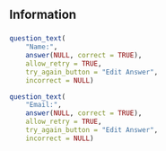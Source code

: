## Information
###

```r
question_text(
    "Name:",
    answer(NULL, correct = TRUE),
    allow_retry = TRUE,
    try_again_button = "Edit Answer",
    incorrect = NULL)
```

```r
question_text(
    "Email:",
    answer(NULL, correct = TRUE),
    allow_retry = TRUE,
    try_again_button = "Edit Answer",
    incorrect = NULL)
```
